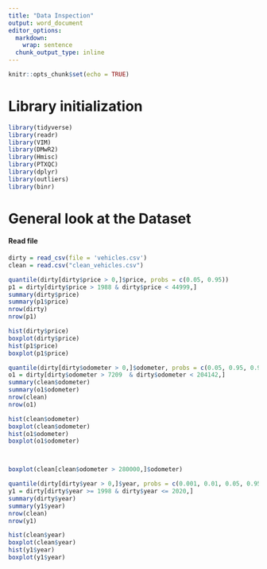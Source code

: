 ```yaml
---
title: "Data Inspection"
output: word_document
editor_options: 
  markdown: 
    wrap: sentence
  chunk_output_type: inline
---
```

```r
knitr::opts_chunk$set(echo = TRUE)
```

# Library initialization

```r
library(tidyverse)
library(readr)
library(VIM)
library(DMwR2)
library(Hmisc)
library(PTXQC)
library(dplyr)
library(outliers)
library(binr)
```
# General look at the Dataset

#### Read file

```r
dirty = read_csv(file = 'vehicles.csv')
clean = read.csv("clean_vehicles.csv")
```

```r
quantile(dirty[dirty$price > 0,]$price, probs = c(0.05, 0.95))
p1 = dirty[dirty$price > 1988 & dirty$price < 44999,]
summary(dirty$price)
summary(p1$price)
nrow(dirty)
nrow(p1)

hist(dirty$price)
boxplot(dirty$price)
hist(p1$price)
boxplot(p1$price)
```

```r
quantile(dirty[dirty$odometer > 0,]$odometer, probs = c(0.05, 0.95, 0.99, 0.999), na.rm = TRUE)
o1 = dirty[dirty$odometer > 7209  & dirty$odometer < 204142,]
summary(clean$odometer)
summary(o1$odometer)
nrow(clean)
nrow(o1)

hist(clean$odometer)
boxplot(clean$odometer)
hist(o1$odometer)
boxplot(o1$odometer)



boxplot(clean[clean$odometer > 280000,]$odometer) 
```

```r
quantile(dirty[dirty$year > 0,]$year, probs = c(0.001, 0.01, 0.05, 0.95, 0.99, 0.999), na.rm = TRUE)
y1 = dirty[dirty$year >= 1998 & dirty$year <= 2020,]
summary(dirty$year)
summary(y1$year)
nrow(clean)
nrow(y1)

hist(clean$year)
boxplot(clean$year)
hist(y1$year)
boxplot(y1$year) 
```